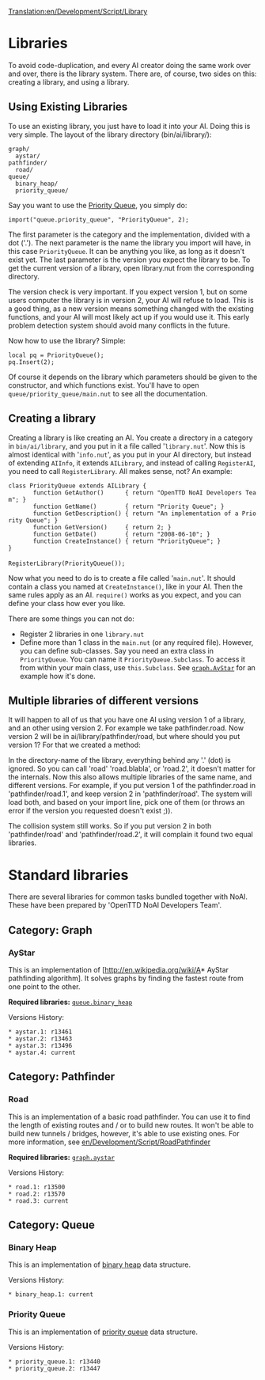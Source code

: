 [[Translation:en/Development/Script/Library]]
{{en/Development/Script/Navigation}}

= Libraries =

To avoid code-duplication, and every AI creator doing the same work over and over, there is the library system. There are, of course, two sides on this: creating a library, and using a library.

== Using Existing Libraries ==

To use an existing library, you just have to load it into your AI. Doing this is very simple. The layout of the library directory (bin/ai/library/):

 graph/
   aystar/
 pathfinder/
   road/
 queue/
   binary_heap/
   priority_queue/

Say you want to use the [[en/Development/Script/Library#priority-queue|Priority Queue]], you simply do:

 import("queue.priority_queue", "PriorityQueue", 2);

The first parameter is the category and the implementation, divided with a dot ('.'). The next parameter is the name the library you import will have, in this case <code>PriorityQueue</code>. It can be anything you like, as long as it doesn't exist yet. The last parameter is the version you expect the library to be. To get the current version of a library, open library.nut from the corresponding directory. 

The version check is very important. If you expect version 1, but on some users computer the library is in version 2, your AI will refuse to load. This is a good thing, as a new version means something changed with the existing functions, and your AI will most likely act up if you would use it. This early problem detection system should avoid many conflicts in the future.

Now how to use the library? Simple:

 local pq = PriorityQueue();
 pq.Insert(2);

Of course it depends on the library which parameters should be given to the constructor, and which functions exist. You'll have to open <code>queue/priority_queue/main.nut</code> to see all the documentation.

== Creating a library ==

Creating a library is like creating an AI. You create a directory in a category in <code>bin/ai/library</code>, and you put in it a file called '<code>library.nut</code>'. Now this is almost identical with '<code>info.nut</code>', as you put in your AI directory, but instead of extending <code>AIInfo</code>, it extends <code>AILibrary</code>, and instead of calling <code>RegisterAI</code>, you need to call <code>RegisterLibrary</code>. All makes sense, not? An example:

 class PriorityQueue extends AILibrary {
        function GetAuthor()      { return "OpenTTD NoAI Developers Team"; }
        function GetName()        { return "Priority Queue"; }
        function GetDescription() { return "An implementation of a Priority Queue"; }
        function GetVersion()     { return 2; }
        function GetDate()        { return "2008-06-10"; }
        function CreateInstance() { return "PriorityQueue"; }
 }
 
 RegisterLibrary(PriorityQueue());

Now what you need to do is to create a file called '<code>main.nut</code>'. It should contain a class you named at <code>CreateInstance()</code>, like in your AI. Then the same rules apply as an AI. <code>require()</code> works as you expect, and you can define your class how ever you like.

There are some things you can not do:

* Register 2 libraries in one <code>library.nut</code>
* Define more than 1 class in the <code>main.nut</code> (or any required file). However, you can define sub-classes. Say you need an extra class in <code>PriorityQueue</code>. You can name it <code>PriorityQueue.Subclass</code>. To access it from within your main class, use <code>this.Subclass</code>. See <code>[[en/Development/Script/Library#aystar|graph.AyStar]]</code> for an example how it's done.

== Multiple libraries of different versions ==

It will happen to all of us that you have one AI using version 1 of a library, and an other using version 2. For example we take pathfinder.road. Now version 2 will be in ai/library/pathfinder/road, but where should you put version 1? For that we created a method:

In the directory-name of the library, everything behind any '.' (dot) is ignored. So you can call 'road' 'road.blabla', or 'road.2', it doesn't matter for the internals. Now this also allows multiple libraries of the same name, and different versions. For example, if you put version 1 of the pathfinder.road in 'pathfinder/road.1', and keep version 2 in 'pathfinder/road'. The system will load both, and based on your import line, pick one of them (or throws an error if the version you requested doesn't exist ;)).

The collision system still works. So if you put version 2 in both 'pathfinder/road' and 'pathfinder/road.2', it will complain it found two equal libraries.

= Standard libraries =

There are several libraries for common tasks bundled together with NoAI. These have been prepared by 'OpenTTD NoAI Developers Team'.

== Category: Graph ==

=== AyStar ===

This is an implementation of [http://en.wikipedia.org/wiki/A* AyStar pathfinding algorithm]. It solves graphs by finding the fastest route from one point to the other.

'''Required libraries:''' <code>[[en/Development/Script/Library#binary-heap|queue.binary_heap]]</code>

Versions History:
 * aystar.1: r13461
 * aystar.2: r13463
 * aystar.3: r13496
 * aystar.4: current

== Category: Pathfinder ==

=== Road ===

This is an implementation of a basic road pathfinder. You can use it to find the length of existing routes and / or to build new routes. It won't be able to build new tunnels / bridges, however, it's able to use existing ones. For more information, see [[en/Development/Script/RoadPathfinder]]

'''Required libraries:''' <code>[[en/Development/Script/Library#aystar|graph.aystar]]</code>

Versions History:
 * road.1: r13500
 * road.2: r13570
 * road.3: current

== Category: Queue ==

=== Binary Heap ===

This is an implementation of [http://en.wikipedia.org/wiki/Binary_heap binary heap] data structure.

Versions History:
 * binary_heap.1: current

=== Priority Queue ===

This is an implementation of [http://en.wikipedia.org/wiki/Priority_queue priority queue] data structure.

Versions History:
 * priority_queue.1: r13440
 * priority_queue.2: r13447